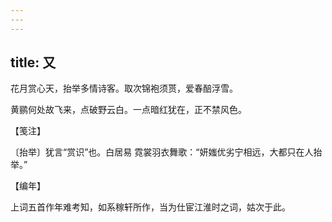 ```yaml
---
---
---
```

title: 又
---







花月赏心天，抬举多情诗客。取次锦袍须贳，爱春醅浮雪。

黄鹂何处故飞来，点破野云白。一点暗红犹在，正不禁风色。





【笺注】


〔抬举〕犹言“赏识”也。白居易 霓裳羽衣舞歌：“妍媸优劣宁相远，大都只在人抬举。”





【编年】


上词五首作年难考知，如系稼轩所作，当为仕宦江淮时之词，姑次于此。